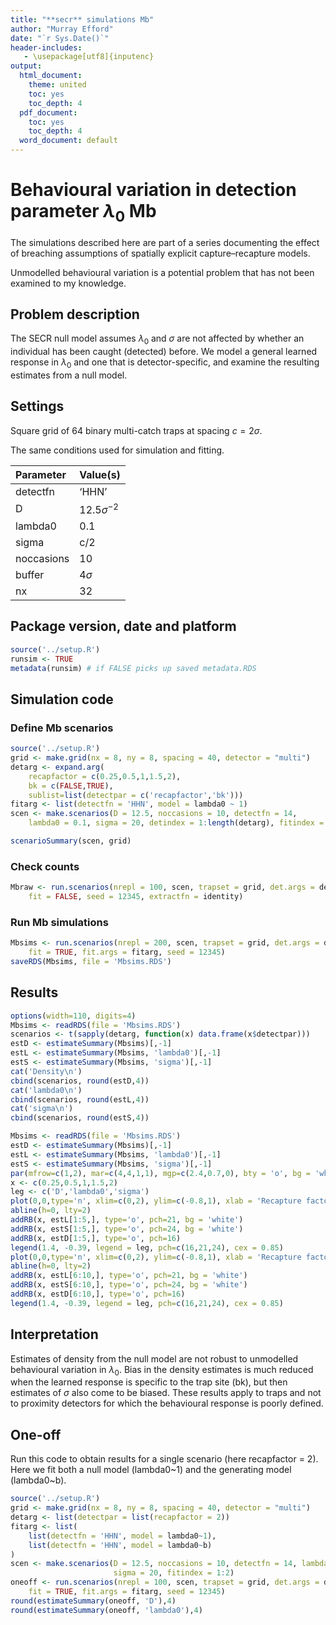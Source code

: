 ```yaml
---
title: "**secr** simulations Mb"
author: "Murray Efford"
date: "`r Sys.Date()`"
header-includes:
   - \usepackage[utf8]{inputenc}
output:
  html_document:
    theme: united
    toc: yes
    toc_depth: 4
  pdf_document:
    toc: yes
    toc_depth: 4
  word_document: default
---
```


# Behavioural variation in detection parameter $\lambda_0$ Mb

The simulations described here are part of a series documenting the effect of 
breaching assumptions of spatially explicit capture--recapture models.

Unmodelled behavioural variation is a potential problem that has not been 
examined to my knowledge. 

## Problem description

The SECR null model assumes $\lambda_0$ and $\sigma$ are not affected by whether an individual has been caught (detected) before. We model a general learned response in $\lambda_0$ and one that is detector-specific, and examine the resulting estimates from a null model.

## Settings

Square grid of 64 binary multi-catch traps at spacing $c = 2\sigma$.  

The same conditions used for simulation and fitting.

| Parameter | Value(s) |
|:-----|:-----------------------|
| detectfn | 'HHN' |
| D | $12.5 \sigma^{-2}$ |
| lambda0  | 0.1 |
| sigma    | c/2 |
| noccasions | 10 |
| buffer   | $4\sigma$ |
| nx       | 32 |

## Package version, date and platform

```r
source('../setup.R')
runsim <- TRUE
metadata(runsim) # if FALSE picks up saved metadata.RDS
```

## Simulation code

### Define Mb scenarios

```r
source('../setup.R')
grid <- make.grid(nx = 8, ny = 8, spacing = 40, detector = "multi")
detarg <- expand.arg(
    recapfactor = c(0.25,0.5,1,1.5,2), 
    bk = c(FALSE,TRUE),
    sublist=list(detectpar = c('recapfactor','bk')))
fitarg <- list(detectfn = 'HHN', model = lambda0 ~ 1)
scen <- make.scenarios(D = 12.5, noccasions = 10, detectfn = 14, 
    lambda0 = 0.1, sigma = 20, detindex = 1:length(detarg), fitindex = 1)
```

```r
scenarioSummary(scen, grid)
```

### Check counts

```r
Mbraw <- run.scenarios(nrepl = 100, scen, trapset = grid, det.args = detarg, 
    fit = FALSE, seed = 12345, extractfn = identity)
```

### Run Mb simulations

```r
Mbsims <- run.scenarios(nrepl = 200, scen, trapset = grid, det.args = detarg, 
    fit = TRUE, fit.args = fitarg, seed = 12345)
saveRDS(Mbsims, file = 'Mbsims.RDS')
```

## Results

```r
options(width=110, digits=4)
Mbsims <- readRDS(file = 'Mbsims.RDS')
scenarios <- t(sapply(detarg, function(x) data.frame(x$detectpar)))
estD <- estimateSummary(Mbsims)[,-1]
estL <- estimateSummary(Mbsims, 'lambda0')[,-1]
estS <- estimateSummary(Mbsims, 'sigma')[,-1]
cat('Density\n')
cbind(scenarios, round(estD,4))
cat('lambda0\n') 
cbind(scenarios, round(estL,4))
cat('sigma\n')
cbind(scenarios, round(estS,4))
```
 
```r
Mbsims <- readRDS(file = 'Mbsims.RDS')
estD <- estimateSummary(Mbsims)[,-1]
estL <- estimateSummary(Mbsims, 'lambda0')[,-1]
estS <- estimateSummary(Mbsims, 'sigma')[,-1]
par(mfrow=c(1,2), mar=c(4,4,1,1), mgp=c(2.4,0.7,0), bty = 'o', bg = 'white')
x <- c(0.25,0.5,1,1.5,2)
leg <- c('D','lambda0','sigma')
plot(0,0,type='n', xlim=c(0,2), ylim=c(-0.8,1), xlab = 'Recapture factor', ylab='RB')
abline(h=0, lty=2)
addRB(x, estL[1:5,], type='o', pch=21, bg = 'white')
addRB(x, estS[1:5,], type='o', pch=24, bg = 'white')
addRB(x, estD[1:5,], type='o', pch=16)
legend(1.4, -0.39, legend = leg, pch=c(16,21,24), cex = 0.85)
plot(0,0,type='n', xlim=c(0,2), ylim=c(-0.8,1), xlab = 'Recapture factor', ylab='RB')
abline(h=0, lty=2)
addRB(x, estL[6:10,], type='o', pch=21, bg = 'white')
addRB(x, estS[6:10,], type='o', pch=24, bg = 'white')
addRB(x, estD[6:10,], type='o', pch=16)
legend(1.4, -0.39, legend = leg, pch=c(16,21,24), cex = 0.85)
```

## Interpretation

Estimates of density from the null model are not robust to unmodelled behavioural variation in $\lambda_0$. Bias in the density estimates is much reduced when the learned response is specific to the trap site (bk), but then estimates of $\sigma$ also come to be biased. These results apply to traps and not to proximity detectors for which the behavioural response is poorly defined.

## One-off

Run this code to obtain results for a single scenario (here recapfactor = 2). Here we fit both a null model (lambda0~1) and the generating model (lambda0~b).

```r
source('../setup.R')
grid <- make.grid(nx = 8, ny = 8, spacing = 40, detector = "multi")
detarg <- list(detectpar = list(recapfactor = 2))
fitarg <- list(
    list(detectfn = 'HHN', model = lambda0~1), 
    list(detectfn = 'HHN', model = lambda0~b) 
)
scen <- make.scenarios(D = 12.5, noccasions = 10, detectfn = 14, lambda0 = 0.1, 
                       sigma = 20, fitindex = 1:2)
oneoff <- run.scenarios(nrepl = 100, scen, trapset = grid, det.args = detarg, 
    fit = TRUE, fit.args = fitarg, seed = 12345)
round(estimateSummary(oneoff, 'D'),4)
round(estimateSummary(oneoff, 'lambda0'),4)
```